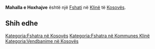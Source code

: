 {{Fshat në Kosovës
 | Emri                = Mahalla e Hoxhajve
 | EmriAlt                = Gabrice e Eperme,Gabricë e Epërme,Gorna Gabrica,Gornja Gabrica,Hodza Mahala,Hodža Mahala,Khodza Makhala,Kod Mahala,Kođ Mahala,Mahalla e Hoxhajve,Горња Габрица,Кођ Махала,Хоџа Махала
 | Emri (Rasa dhanore) = 
 | Figura              = 
 | Shteti              = Kosovës
 | Komuna              = Klinë
 | Kodi postar         = 
 | Sipërfaqja          = 

 | Popullsia           = 

 | Regj. i popullsisë  = 
 | Dend. e popullsisë  = 
 | Faqja zyrtare       = 
 <!--- Koordinatat ----> 
 | Gjerësia            = 42.28056
 | Gjatësia            = 21.1975
 | Lartësia            = 
}}
'''Mahalla e Hoxhajve''' është një [[Fshati]] në [[Klinë]] të [[Kosovës]].

<!-- == Gjeografia == -->
<!-- == Historia == -->
<!-- == Demografia == -->
== Shih edhe ==
{{Komuna Klinë}}
{{Kosovo-Administrata-Cung}}

[[Kategoria:Fshatra në Kosovës]]
[[Kategoria:Fshatra në Kommunes Klinë]]
[[Kategoria:Vendbanime në Kosovës]]